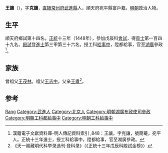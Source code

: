 {{Otheruses|other=名为王让的其他人物|王让}}
{{Otheruses|other=名为王克让的其他人物|王克让}}

'''王讓'''（{{bd|1409年||？}}），字'''克讓'''，[[南直隸|直隸]][[常州府|常州府]][[武進縣|武進縣]]人，順天府宛平縣富戶籍。[[明朝|明朝]]政治人物。

== 生平 ==
順天府鄉試第十四名。[[正统_(年号)|正統]]十三年（1448年），參加戊辰科[[會試|會試]]，得[[貢士|貢士]]第一百四十九名。[[殿試|殿試]]登[[進士|進士]]第三甲第三十六名，授工科[[給事中|給事中]]，陞都給事，官至[[湖廣|湖廣]]參政<ref>漢籍電子文獻資料庫-明人傳記資料索引 ,848：王讓，字克讓，號簡菴，宛平人。正統十三年進士，授工科給事中，陞都給事，官至湖廣參政。</ref>。

== 家族 ==
曾祖父[[王茂林|王茂林]]。祖父[[王志中|王志中]]。父亲[[王肅|王肅]]<ref>《天一阁藏明代科举录选刊·登科录》（《正統十三年戊辰科殿試金榜》）</ref>。

== 参考 ==
{{reflist}}

{{正統十三年戊辰科殿試金榜}}

{{Authority control}}
{{DEFAULTSORT:Wang王}}
[[Category:王姓|Rang]]
[[Category:武進人|Category:武進人]]
[[Category:北京人|Category:北京人]]
[[Category:明朝湖廣布政使司參政|Category:明朝湖廣布政使司參政]]
[[Category:明朝工科都給事中|Category:明朝工科都給事中]]
[[Category:明朝工科給事中|Category:明朝工科給事中]]

{{明朝人物小作品}}